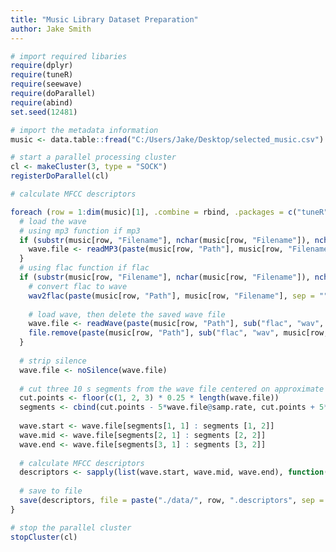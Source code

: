 ```yaml
---
title: "Music Library Dataset Preparation"
author: Jake Smith
---
```


```r
# import required libaries
require(dplyr)
require(tuneR)
require(seewave)
require(doParallel)
require(abind)
set.seed(12481)
```

```r
# import the metadata information
music <- data.table::fread("C:/Users/Jake/Desktop/selected_music.csv")
```

```r
# start a parallel processing cluster
cl <- makeCluster(3, type = "SOCK")
registerDoParallel(cl)

# calculate MFCC descriptors

foreach (row = 1:dim(music)[1], .combine = rbind, .packages = c("tuneR", "seewave")) %dopar% {
  # load the wave
  # using mp3 function if mp3
  if (substr(music[row, "Filename"], nchar(music[row, "Filename"]), nchar(music[row, "Filename"])) == "3") {
    wave.file <- readMP3(paste(music[row, "Path"], music[row, "Filename"], sep = "")) 
  }
  # using flac function if flac
  if (substr(music[row, "Filename"], nchar(music[row, "Filename"]), nchar(music[row, "Filename"])) == "c") {
    # convert flac to wave
    wav2flac(paste(music[row, "Path"], music[row, "Filename"], sep = ""), reverse = TRUE, path2exe = "C:/Users/Jake/Desktop/")
    
    # load wave, then delete the saved wave file
    wave.file <- readWave(paste(music[row, "Path"], sub("flac", "wav", music[row, "Filename"]), sep = ""))
    file.remove(paste(music[row, "Path"], sub("flac", "wav", music[row, "Filename"]), sep = ""))
  }
  
  # strip silence
  wave.file <- noSilence(wave.file)
  
  # cut three 10 s segments from the wave file centered on approximate quarter points
  cut.points <- floor(c(1, 2, 3) * 0.25 * length(wave.file))
  segments <- cbind(cut.points - 5*wave.file@samp.rate, cut.points + 5*wave.file@samp.rate)
  
  wave.start <- wave.file[segments[1, 1] : segments [1, 2]]
  wave.mid <- wave.file[segments[2, 1] : segments [2, 2]]
  wave.end <- wave.file[segments[3, 1] : segments [3, 2]]
  
  # calculate MFCC descriptors
  descriptors <- sapply(list(wave.start, wave.mid, wave.end), function(x) {melfcc(x, numcep = 64)}, simplify = "array")
  
  # save to file
  save(descriptors, file = paste("./data/", row, ".descriptors", sep = ""))
}

# stop the parallel cluster
stopCluster(cl)
```